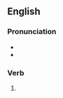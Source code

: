 ==English==

===Pronunciation===
* {{IPA|en|/pɹɛpt/}}
* {{rhymes|en|ɛpt|s=1}}

===Verb===
{{head|en|verb form}}

# {{en-past of|prep}}